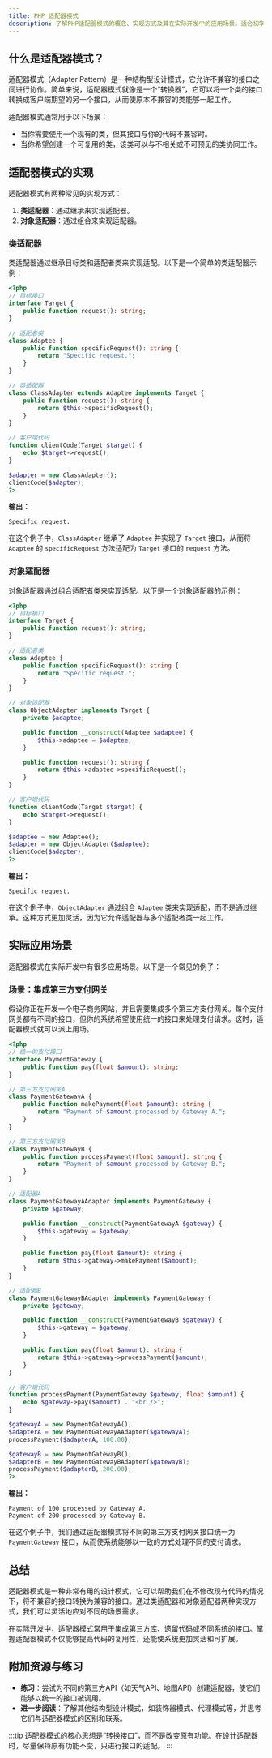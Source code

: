 ```yaml
---
title: PHP 适配器模式
description: 了解PHP适配器模式的概念、实现方式及其在实际开发中的应用场景。适合初学者学习设计模式的入门教程。
---
```


## 什么是适配器模式？

适配器模式（Adapter Pattern）是一种结构型设计模式，它允许不兼容的接口之间进行协作。简单来说，适配器模式就像是一个“转换器”，它可以将一个类的接口转换成客户端期望的另一个接口，从而使原本不兼容的类能够一起工作。

适配器模式通常用于以下场景：
- 当你需要使用一个现有的类，但其接口与你的代码不兼容时。
- 当你希望创建一个可复用的类，该类可以与不相关或不可预见的类协同工作。

## 适配器模式的实现

适配器模式有两种常见的实现方式：
1. **类适配器**：通过继承来实现适配器。
2. **对象适配器**：通过组合来实现适配器。

### 类适配器

类适配器通过继承目标类和适配者类来实现适配。以下是一个简单的类适配器示例：

```php
<?php
// 目标接口
interface Target {
    public function request(): string;
}

// 适配者类
class Adaptee {
    public function specificRequest(): string {
        return "Specific request.";
    }
}

// 类适配器
class ClassAdapter extends Adaptee implements Target {
    public function request(): string {
        return $this->specificRequest();
    }
}

// 客户端代码
function clientCode(Target $target) {
    echo $target->request();
}

$adapter = new ClassAdapter();
clientCode($adapter);
?>
```

**输出：**
```
Specific request.
```

在这个例子中，`ClassAdapter` 继承了 `Adaptee` 并实现了 `Target` 接口，从而将 `Adaptee` 的 `specificRequest` 方法适配为 `Target` 接口的 `request` 方法。

### 对象适配器

对象适配器通过组合适配者类来实现适配。以下是一个对象适配器的示例：

```php
<?php
// 目标接口
interface Target {
    public function request(): string;
}

// 适配者类
class Adaptee {
    public function specificRequest(): string {
        return "Specific request.";
    }
}

// 对象适配器
class ObjectAdapter implements Target {
    private $adaptee;

    public function __construct(Adaptee $adaptee) {
        $this->adaptee = $adaptee;
    }

    public function request(): string {
        return $this->adaptee->specificRequest();
    }
}

// 客户端代码
function clientCode(Target $target) {
    echo $target->request();
}

$adaptee = new Adaptee();
$adapter = new ObjectAdapter($adaptee);
clientCode($adapter);
?>
```

**输出：**
```
Specific request.
```

在这个例子中，`ObjectAdapter` 通过组合 `Adaptee` 类来实现适配，而不是通过继承。这种方式更加灵活，因为它允许适配器与多个适配者类一起工作。

## 实际应用场景

适配器模式在实际开发中有很多应用场景。以下是一个常见的例子：

### 场景：集成第三方支付网关

假设你正在开发一个电子商务网站，并且需要集成多个第三方支付网关。每个支付网关都有不同的接口，但你的系统希望使用统一的接口来处理支付请求。这时，适配器模式就可以派上用场。

```php
<?php
// 统一的支付接口
interface PaymentGateway {
    public function pay(float $amount): string;
}

// 第三方支付网关A
class PaymentGatewayA {
    public function makePayment(float $amount): string {
        return "Payment of $amount processed by Gateway A.";
    }
}

// 第三方支付网关B
class PaymentGatewayB {
    public function processPayment(float $amount): string {
        return "Payment of $amount processed by Gateway B.";
    }
}

// 适配器A
class PaymentGatewayAAdapter implements PaymentGateway {
    private $gateway;

    public function __construct(PaymentGatewayA $gateway) {
        $this->gateway = $gateway;
    }

    public function pay(float $amount): string {
        return $this->gateway->makePayment($amount);
    }
}

// 适配器B
class PaymentGatewayBAdapter implements PaymentGateway {
    private $gateway;

    public function __construct(PaymentGatewayB $gateway) {
        $this->gateway = $gateway;
    }

    public function pay(float $amount): string {
        return $this->gateway->processPayment($amount);
    }
}

// 客户端代码
function processPayment(PaymentGateway $gateway, float $amount) {
    echo $gateway->pay($amount) . "<br />";
}

$gatewayA = new PaymentGatewayA();
$adapterA = new PaymentGatewayAAdapter($gatewayA);
processPayment($adapterA, 100.00);

$gatewayB = new PaymentGatewayB();
$adapterB = new PaymentGatewayBAdapter($gatewayB);
processPayment($adapterB, 200.00);
?>
```

**输出：**
```
Payment of 100 processed by Gateway A.
Payment of 200 processed by Gateway B.
```

在这个例子中，我们通过适配器模式将不同的第三方支付网关接口统一为 `PaymentGateway` 接口，从而使系统能够以一致的方式处理不同的支付请求。

## 总结

适配器模式是一种非常有用的设计模式，它可以帮助我们在不修改现有代码的情况下，将不兼容的接口转换为兼容的接口。通过类适配器和对象适配器两种实现方式，我们可以灵活地应对不同的场景需求。

在实际开发中，适配器模式常用于集成第三方库、遗留代码或不同系统的接口。掌握适配器模式不仅能够提高代码的复用性，还能使系统更加灵活和可扩展。

## 附加资源与练习

- **练习**：尝试为不同的第三方API（如天气API、地图API）创建适配器，使它们能够以统一的接口被调用。
- **进一步阅读**：了解其他结构型设计模式，如装饰器模式、代理模式等，并思考它们与适配器模式的区别和联系。

:::tip
适配器模式的核心思想是“转换接口”，而不是改变原有功能。在设计适配器时，尽量保持原有功能不变，只进行接口的适配。
:::